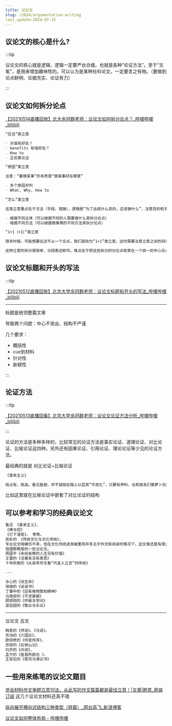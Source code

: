 ```yaml
---
title: 议论文
slug: /2024/argumentative-writing
last_update:2024-07-15
---
```



## 议论文的核心是什么?

:::tip

议论文的核心就是逻辑，逻辑一定要严丝合缝。也就是各种“论证方法”。至于“文笔”，是用来增加趣味性的。可以认为是某种社科论文，一定要言之有物。（要做到论点鲜明、论据充实、论证有力）

:::




## 议论文如何拆分论点

[【20210514直播回放】北大余冠群老师：议论文如何拆分论点？_哔哩哔哩_bilibili](https://www.bilibili.com/video/BV1Bq4y1771k/)


```markdown
“应当”类立意

- 对谁有好处？
- benefits 有啥好处？
- How to
- 正反面论证
```


```markdown
“原因”类立意

注意：“要做某事”的本质是“做某事好在哪里”

- 多个原因并列
- What, Why, How to

```

```markdown
“怎么”类立意

这类立意重点在于方法（手段、措施），逻辑是“为了达成什么目的，应该做什么”，注意目的和手段。

- 根据不同主体（可以根据不同的人需要做什么来拆分论点）
- 根据不同方法（可以根据做事情的不同方法来拆分论点）
```

```markdown
“1+1（+1）”类立意

很多时候，可能想要论述不止一个论点，我们就称为“1+1”类立意，这时需要注意立意之间的辩证统一。

这种立意的拆分很简单，分段表述即可。难点在于把这些拆分的分论点收束在一个统一的中心论点下。

```




## 议论文标题和开头的写法


:::tip

[【20210512直播回放】北京大学余冠群老师：议论文标题和开头的写法_哔哩哔哩_bilibili](https://www.bilibili.com/video/BV19o4y127bP/)

---

标题是统领整篇文章

导致两个问题：中心不突出、结构不严谨

几个要求：

- 概括性
- cue到材料
- 针对性
- 新颖性

:::



## 论证方法

:::tip

[【20210513直播回看】北京大学余冠群老师：议论文论证方法分析_哔哩哔哩_bilibili](https://www.bilibili.com/video/BV1Bq4y177ZF/)

:::

论证的方法是多种多样的，比较常见的论证方法是事实论证、道理论证、对比论证、比喻论证这四种。另外还有因果论证、引用论证、理论论证等少见的论证方法。

最经典的就是 对比论证+比喻论证



```markdown
《拿来主义》

他占有，挑选。看见鱼翅，并不就抛在路上以显其“平民化”，只要有养料，也和朋友们像萝卜白菜一样的吃掉，只不用它来宴大宾；看见鸦片，也不当众摔在茅厕里，以见其彻底革命，只送到药房里去，以供治病之用，却不弄“出售存膏，售完即止”的玄虚。
```


比如这里就在比喻论证中嵌套了对比论证的结构



## 可以参考和学习的经典议论文


```markdown
鲁迅 《拿来主义》，
《捧与挖》
《灯下漫笔》， 等等。
庞朴的 《传统文化与文化传统》，
专业论文咱模仿不来，但在文化传统逐渐被重视并多见于作文和阅读的情况下，这文章还是有很大用处的，特别是这其中的比喻论证等等。
钱理群教授的一些议论文。
周国平《未经省察的人生没有价值》
王雷的《活着有没有意思》
十年砍柴的《从高考作文看“代圣人立言”的传统》

---

冰心的《谈生命》
培根的《谈读书》
丁肇中的《应有格物致知精神》
马南邨的《不求甚解》
顾颉刚的《怀疑与学问》
梁启超的《敬业与乐业》
```

---

议论文 古文

```markdown
韩愈的《师说》、《马说》，
苏洵的《六国论》，
欧阳修的《伶官传序》，
苏轼的《石钟山记》
刘开的《问说》，
孟子的《鱼我所欲也 》，
王安石的《答司马谏议书》
```



## 一些用来练笔的议论文题目

[学会材料作文审题立意10法，从此写的作文篇篇都是最佳立意！|文章|题意_网易订阅](https://www.163.com/dy/article/GJ45KR1E0536V4GO.html) 这几个议论文材料还真不错

[纵向展开横向式结构三种类型（转载）_邢台高飞_新浪博客](https://blog.sina.com.cn/s/blog_4c9ae5960102ymub.html)

[议论文如何整体布局 - 哔哩哔哩](https://www.bilibili.com/read/cv9842988/)





